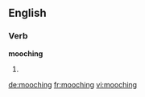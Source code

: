 ==English==
===Verb===
'''mooching'''
# {{present participle of|[[mooch]]}}

[[de:mooching]]
[[fr:mooching]]
[[vi:mooching]]